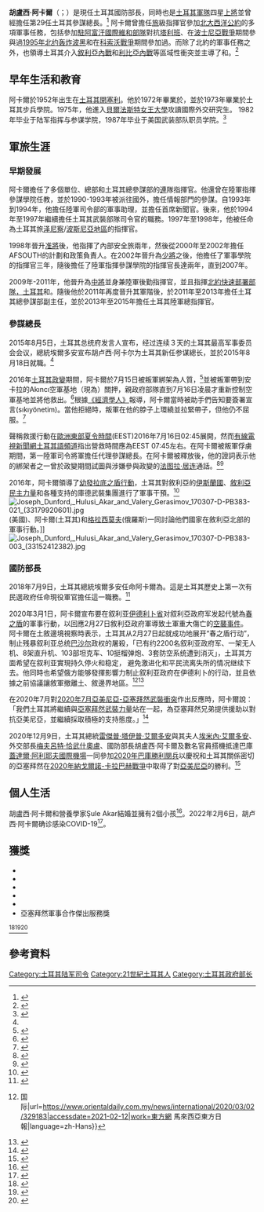 '''胡盧西·阿卡爾'''（{{Lang-tr|Hulusi Akar}}；{{bd|1952年|3月12日}}）是現任土耳其國防部長，同時也是[[土耳其军队|土耳其軍隊]]四星[[上将|上將]]並曾經擔任第29任土耳其參謀總長。<ref>{{cite news|last=|first=|date=16 July 2016|title=Yeni Genelkurmay Başkanı Hulusi Akar oldu (Hulusi Akar kimdir?)|trans-title=Who is our new Chief of the General Staff Hulusi Akar?|url=http://www.haberturk.com/gundem/haber/1111517-yeni-genelkurmay-baskani-hulusi-akar|newspaper=Haber Türk|location=Istanbul|language=tr|accessdate=17 July 2016|archive-date=2020-09-25|archive-url=https://web.archive.org/web/20200925014326/https://www.haberturk.com/gundem/haber/1111517-yeni-genelkurmay-baskani-hulusi-akar|dead-url=no}}</ref> 
{{Infobox officeholder|thumb|allegiance={{flag|Turkey}}|term_end1=2018年7月10日|president1=[[雷杰普·塔伊普·埃尔多安|雷杰普·塔伊普·埃尔多安]]|predecessor1={{en-link|內切特·厄澤爾|Necdet Özel}}|successor1={{en-link|亞薩爾·古勒|Yaşar Güler}}|party=[[無黨籍|無黨籍]]|nickname="Seri Paşa"|branch=[[土耳其軍隊|土耳其軍隊]]|office1=第29任{{en-link|土耳其參謀總長|Chief of the Turkish General Staff}}|serviceyears=1973年–2018年<ref>{{cite web |last1=UĞUROĞLU |first1=Orhan |title=Tutanaklara geçen kapışma |url=https://www.yenicaggazetesi.com.tr/tutanaklara-gecen-kapisma-50059yy.htm |website=yenicaggazetesi.com.tr |publisher=Yeniçağ |accessdate=3 February 2019 |archive-date=2020-10-09 |archive-url=https://web.archive.org/web/20201009012554/https://www.yenicaggazetesi.com.tr/tutanaklara-gecen-kapisma-50059yy.htm |dead-url=no }}</ref>|rank=[[File:Turkey-army-OF-9.svg|22px]] [[將軍|將軍]]|commands=參謀總長<br />陸軍總指揮官<br />總參謀部副主任<br/>第三陸軍軍團長<br/>陸軍後勤指揮官<br/>陸軍總參謀部學院司令<br/>軍事學院司令<br/>計畫和政策負責人<br/>內部安全旅司令部<br/>公共新聞主管|unit=|battles=[[波士尼亞戰爭|波士尼亞戰爭]]<br />[[阿富汗戰爭_(2001年)|阿富汗戰爭 (2001年)]]([[駐阿富汗國際維和部隊|駐阿富汗國際維和部隊]])<br />[[科索沃战争|科索沃战争]]<br />[[土耳其-库尔德冲突|土耳其-库尔德冲突]]<br />[[土耳其－伊斯蘭國衝突|土耳其－伊斯蘭國衝突]]<br />{{en-link|莎拉幼發拉底行動|Operation Shah Euphrates}}<br />{{en-link|俄羅斯-土耳其代理人戰爭|Russia–Turkey proxy conflict}}<br />[[幼發拉底之盾行動|幼發拉底之盾行動]]<br />[[橄欖枝行動|橄欖枝行動]]<br>[[2019年土耳其在敘利亞東北部的攻勢|和平之泉行動]]<br>{{en-link|2019-2020年西利比亞攻勢|2019–20 Western Libya campaign}}<br>{{en-link|春之盾行動|Operation Spring Shield}}|awards=''[[#獲獎|參見獲獎]]''|laterwork=|term_start1=2015年8月18日|successor=|胡盧西·阿卡爾(2019年)|placeofburial=|name=胡盧西·阿卡爾|birth_date={{Birth date and age|df=yes|1952|03|12}}|image=Hulusi Akar (cropped, 2019).jpg|death_date=|birth_place=[[土耳其|土耳其]][[開塞利|開塞利]]|death_place=|placeofburial_label=|predecessor={{en-link| 紐列汀·坎尼利|Nurettin Canikli}}|caption=2019年的胡盧西·阿卡爾|spouse=Şule Akar|children=2|office=國防部長|term_start=2018年7月10日|term_end=|president=[[雷杰普·塔伊普·埃尔多安|雷杰普·塔伊普·埃尔多安]]|signature=Hulusi Akar-imzası.png}}阿卡爾曾擔任[[旅|旅]]級指揮官參加[[北大西洋公约组织|北大西洋公約]]的多項軍事任務，包括參加[[駐阿富汗國際維和部隊|駐阿富汗國際維和部隊]]對抗[[塔利班|塔利班]]、在[[波士尼亞戰爭|波士尼亞戰爭]]期間參與過[[1995年北约轰炸波黑|1995年北约轰炸波黑]]和在[[科索沃战争|科索沃戰爭]]期間參加過{{En-link|科索沃武裝力量|Kosovo Force}}。而除了北約的軍事任務之外，也領導土耳其介入[[叙利亚内战|敘利亞內戰]]和[[第二次利比亞內戰|利比亞內戰]]等區域性衝突並主導了{{en-link|俄羅斯-土耳其代理人戰爭|Russia–Turkey proxy conflict}}和{{En-link|土耳其在敘利亞內戰的發展|Turkish involvement in the Syrian civil war}}。<ref>{{Cite web|title=General Hulusi Akar, Chief of Defence of Turkey|url=http://www.nato.int/cps/en/natohq/who_is_who_122165.htm|accessdate=2020-10-12|author=|date=2018-01-08|last=|format=|work=NATO|publisher=|language=en|archive-date=2020-11-06|archive-url=https://web.archive.org/web/20201106232331/https://www.nato.int/cps/en/natohq/who_is_who_122165.htm|dead-url=no}}</ref>

== 早年生活和教育 ==
阿卡爾於1952年出生在[[土耳其|土耳其]][[開塞利|開塞利]]。他於1972年畢業於{{En-link|土耳其軍事學院|Turkish Military Academy}}，並於1973年畢業於土耳其步兵學院。1975年，他進入[[贝尔法斯特女王大学|貝爾法斯特女王大學]]攻讀國際外交研究生。 1982年毕业于陆军指挥与参谋学院，1987年毕业于美国武装部队职员学院。<ref name=":0">{{Cite web|title=土耳其总参谋长易人-新华网|url=http://www.xinhuanet.com//world/2015-08/05/c_1116158652.htm|accessdate=2021-02-12|work=www.xinhuanet.com}}</ref>

== 軍旅生涯 ==

=== 早期發展 ===
阿卡爾擔任了多個單位、總部和土耳其總參謀部的[[连|連]]隊指揮官。他還曾在陸軍指揮參謀學院任教，並於1990-1993年被派往國外，擔任{{En-link|那不勒斯北約聯軍司令部|Allied Joint Force Command Naples}}情報部門的參謀。自1993年到1994年，他擔任陸軍司令部的軍事助理，並擔任首席新聞官。後來，他於1994年至1997年繼續擔任土耳其武裝部隊司令官的職務。1997年至1998年，他被任命為土耳其旅[[泽尼察|泽尼察]]/[[波斯尼亞地區|波斯尼亞地區]]的指揮官。

1998年晉升[[准將|准將]]後，他指揮了內部安全旅兩年，然後從2000年至2002年擔任AFSOUTH的計劃和政策負責人。在2002年晉升為[[少将|少將]]之後，他擔任了軍事學院的指揮官三年，隨後擔任了陸軍指揮參謀學院的指揮官長達兩年，直到2007年。

2009年-2011年，他晉升為[[中將|中將]]並身兼陸軍後勤指揮官，並且指揮[[Allied_Rapid_Reaction_Corps|北約快速部署部隊，土耳其]]和{{En-link|第三軍團（土耳其）|3rd Corps (Turkey)}}。隨後他於2011年再度晉升其軍階後，於2011年至2013年擔任土耳其總參謀部副主任，並於2013年至2015年擔任土耳其陸軍總指揮官。

=== 參謀總長 ===

2015年8月5日，土耳其总统府发言人{{Internal link helper/en|易卜拉欣·卡林|İbrahim Kalın}}宣布，经过连续３天的土耳其最高军事委员会会议，總統埃爾多安宣布胡卢西·阿卡尔为土耳其新任参谋總长，並於2015年8月18日就職。<ref name=":0" />

2016年[[2016年土耳其政變|土耳其政變]]期間，阿卡爾於7月15日被叛軍綁架為人質，<ref>{{cite news |date=2016-07-15 |title=Turkey coup: military attempt to seize power from Erdogan as low flying jets and gunfire heard in Ankara and bridges across Bosphorus in Istanbul closed |url=https://www.telegraph.co.uk/news/2016/07/15/turkey-low-flying-jets-and-gunfire-heard-in-ankara1/ |newspaper=[[The_Daily_Telegraph|The Telegraph]] |location=London |language=en |access-date=2016-07-15 |archive-date=2016-07-16 |archive-url=https://web.archive.org/web/20160716054020/http://www.telegraph.co.uk/news/2016/07/15/turkey-low-flying-jets-and-gunfire-heard-in-ankara1/ |dead-url=no }}</ref>並被叛軍帶到安卡拉的Akıncı空軍基地（現為{{Internal link helper/en|莫泰德空軍基地|Mürted Airfield Command}}）關押，親政府部隊直到7月16日凌晨才重新控制空軍基地並將他救出。<ref>{{cite news |date=2016-07-16 |title=Turkey's Chief of Staff Hulusi Akar rescued from pro-coup soldiers |url=http://www.dailysabah.com/politics/2016/07/16/turkeys-chief-of-staff-hulusi-akar-rescued-from-pro-coup-soldiers |newspaper=[[Daily_Sabah|Daily Sabah]] |location=Istanbul |language=en |access-date=2016-07-16 |archive-date=2020-11-04 |archive-url=https://web.archive.org/web/20201104051814/https://www.dailysabah.com/politics/2016/07/16/turkeys-chief-of-staff-hulusi-akar-rescued-from-pro-coup-soldiers |dead-url=no }}</ref>根據[[经济学人|《經濟學人》]]報導，阿卡爾當時被助手們告知要簽署{{En-link|土耳其戒嚴令和國家緊急狀態|Martial law and state of emergency in Turkey}}宣言(sıkıyönetim)。當他拒絕時，叛軍在他的脖子上環繞並拉緊帶子，但他仍不屈服。<ref>{{cite news|title=After the coup, the counter-coup: The failed putsch was the bloodiest Turkey has seen; the backlash is as worrying|url=https://www.economist.com/news/briefing/21702511-failed-putsch-was-bloodiest-turkey-has-seen-backlash-worrying-after-coup|access-date=2016-07-23|work=[[The_Economist|The Economist]]|date=2016-07-23|archive-date=2018-04-28|archive-url=https://web.archive.org/web/20180428201829/https://economist.com/news/briefing/21702511-failed-putsch-was-bloodiest-turkey-has-seen-backlash-worrying-after-coup|dead-url=no}}</ref>

{{Internal link helper/en|安納托力亞通訊社|Anadolu Agency}}聲稱救援行動在[[欧洲东部夏令时间|歐洲東部夏令時間]](EEST)2016年7月16日02:45展開，然而[[有线电视新闻网土耳其语频道|有線電視新聞網土耳其語頻道]]指出營救時間應為EEST 07:45左右。在阿卡爾被叛軍俘虜期間，第一陸軍司令{{Internal link helper/en|烏米特·鄧達|Ümit Dündar}}將軍擔任代理參謀總長。在阿卡爾被釋放後，他的證詞表示他的綁架者之一曾於政變期間試圖與涉嫌參與政變的[[法图拉·居连|法图拉·居连]]通話。<ref>{{cite news |date=2016-07-16 |title=Genelkurmay Başkanı Akar kurtarıldı |url=http://www.posta.com.tr/turkiye/HaberDetay/Genelkurmay-Baskani-Akar-kurtarildi.htm?ArticleID=353458 |newspaper=[[Posta_(newspaper)|Posta]] |location=Istanbul |language=tr |access-date=2016-07-16 |archive-date=2016-08-18 |archive-url=https://web.archive.org/web/20160818020036/http://www.posta.com.tr/turkiye/HaberDetay/Genelkurmay-Baskani-Akar-kurtarildi.htm?ArticleID=353458 |dead-url=no }}</ref><ref>{{cite news |date=2016-07-15-16 |title=Genelkurmay Başkanı Akar kurtarıldı |url=http://www.cnnturk.com/turkiye/aa-genelkurmay-baskani-orgeneral-hulusi-akar-rehin-alnidi |newspaper=[[CNN_Türk|CNN Türk]] |location=Istanbul |language=tr |access-date=2016-07-16 |archive-date=2020-09-23 |archive-url=https://web.archive.org/web/20200923163616/https://www.cnnturk.com/turkiye/aa-genelkurmay-baskani-orgeneral-hulusi-akar-rehin-alnidi |dead-url=no }}</ref>

2016年，阿卡爾領導了[[幼發拉底之盾行動|幼發拉底之盾行動]]，土耳其對敘利亞的[[伊斯兰国|伊斯蘭國]]、[[Syrian_Democratic_Forces|敘利亞民主力量]]和各種支持{{Internal link helper/en|庫德獨立運動|Kurdish nationalism}}的庫德武裝集團進行了軍事干預。<ref>{{Cite web|url=http://freenews-en.tk/2017/02/24/the-head-of-the-turkish-general-staff-said-the-army-its-goals-in-syria/|title=The head of the Turkish General staff said the army its goals in Syria - FreeNews English - FreeNews-en.tk|access-date=2017-02-24|archive-date=2019-10-10|archive-url=https://web.archive.org/web/20191010164951/http://freenews-en.tk/2017/02/24/the-head-of-the-turkish-general-staff-said-the-army-its-goals-in-syria/|dead-url=no}}</ref>[[File:Joseph_Dunford,_Hulusi_Akar_and_Valery_Gerasimov_170307-D-PB383-021_(33179920601).jpg|thumb]](美國)、阿卡爾(土耳其)和[[瓦列里·瓦西里耶维奇·格拉西莫夫|格拉西莫夫]](俄羅斯)一同討論他們國家在敘利亞北部的軍事行動。]]
[[File:Joseph_Dunford,_Hulusi_Akar_and_Valery_Gerasimov_170307-D-PB383-003_(33152412382).jpg|thumb]]

=== 國防部長 ===
2018年7月9日，土耳其總統埃爾多安任命阿卡爾為{{En-link|土耳其國防部長|Ministry of National Defense (Turkey)}}。這是土耳其歷史上第一次有民選政府任命現役軍官擔任這一職務。<ref>{{Cite web|title=Erdogan appoints active duty military commander as Turkey’s defense minister|url=https://www.defensenews.com/global/europe/2018/07/09/erdogan-appoints-active-duty-military-commander-as-turkeys-defense-minister/|accessdate=2021-02-12|date=2018-07-09|last=Bekdil|first=Burak Ege|work=Defense News|language=en-US}}</ref>

2020年3月1日，阿卡爾宣布要在叙利亚[[伊德利卜省|伊德利卜省]]对叙利亞政府军发起代號為[[春之盾行動|春之盾]]的軍事行動，以回應2月27日敘利亞政府軍導致土軍重大傷亡的[[2020年拜爾雲空襲|空襲事件]]。 阿卡爾在土敘邊境視察時表示，土耳其从2月27日起就成功地展开“春之盾行动”，制止残暴叙利亚总统[[巴沙尔·阿萨德|巴沙尔]]政权的屠殺，「已有约2200名叙利亚政府军、一架无人机、8架直升机、103部坦克车、10挺榴弹炮、3套防空系统遭到消灭」，土耳其方面希望在叙利亚實現持久停火和稳定， 避免激进化和平民流离失所的情况继续下去。他同時也希望俄方能够發揮影響力制止叙利亚政府在伊德利卜的行动，並且依據之前協議讓敘軍撤離土、敘邊界地區。<ref>{{Cite web|title=土春之盾行动讨伐叙政权 {{!}} 国际|url=https://www.orientaldaily.com.my/news/international/2020/03/02/329183|accessdate=2021-02-12|work=東方網 馬來西亞東方日報|language=zh-Hans}}</ref><ref>{{Cite web|title=土耳其宣布春之盾行動 出兵敘利亞討伐阿塞德|url=https://www.cna.com.tw/news/firstnews/202003010214.aspx|accessdate=2021-02-12|author=|date=|format=|work=中央社|publisher=|language=zh-TW}}</ref>

在2020年7月對[[2020年7月亞美尼亞－阿塞拜疆武裝衝突|2020年7月亞美尼亞-亞塞拜然武裝衝突]]作出反應時，阿卡爾說：「我們土耳其將繼續與[[阿塞拜疆武装力量|亞塞拜然武裝力量]]站在一起，為亞塞拜然兄弟提供援助以對抗亞美尼亞，並繼續採取積極的支持態度。」<ref>{{Cite web|title=Turkey stands with Azerbaijan as Armenian armed aggression|url=https://www.easternherald.com/2020/07/16/armenia-azerbaijan-turkey/|accessdate=2021-02-12|date=2020-07-16|last=Room|first=News|work=The Eastern Herald|language=en-GB|archive-date=2020-11-25|archive-url=https://web.archive.org/web/20201125051740/https://www.easternherald.com/2020/07/16/armenia-azerbaijan-turkey/|dead-url=no}}</ref>

2020年12月9日，土耳其總統[[雷傑普·塔伊普·艾爾多安|雷傑普·塔伊普·艾爾多安]]與其夫人[[埃米內·埃爾多安|埃米內·艾爾多安]]、外交部長[[梅夫吕特·恰武什奥卢|梅夫呂特·恰武什奧盧]]、國防部長胡盧西·阿卡爾及數名官員搭機抵達巴庫[[盖达尔·阿利耶夫国际机场|蓋達爾·阿利耶夫國際機場]]一同參加[[2020年巴庫勝利閱兵|2020年巴庫勝利閱兵]]以慶祝和土耳其關係密切的亞塞拜然在[[2020年納戈爾諾-卡拉巴赫戰爭|2020年納戈爾諾-卡拉巴赫戰爭]]中取得了對[[亞美尼亞|亞美尼亞]]的勝利。<ref>{{Cite web|title=Türkiyə Prezidenti Azərbaycana səfərə gəlib|url=https://www.amerikaninsesi.org/a/türkiyə-prezidenti-azərbaycana-səfərə-gəlib/5692916.html|accessdate=2021-02-12|work=VOA|language=az|archive-date=2021-01-08|archive-url=https://web.archive.org/web/20210108183958/https://www.amerikaninsesi.org/a/t%C3%BCrkiy%C9%99-prezidenti-az%C9%99rbaycana-s%C9%99f%C9%99r%C9%99-g%C9%99lib/5692916.html|dead-url=no}}</ref>

== 個人生活 ==
胡盧西·阿卡爾和營養學家Şule Akar結婚並擁有2個小孩<ref>{{Cite web|title=Sivil görünümlü pragmatik paşa: Hulusi Akar|url=https://www.hurriyet.com.tr/kelebek/hayat/sivil-gorunumlu-pragmatik-pasa-hulusi-akar-29761790|accessdate=2020-10-05|author=|date=2015-08-13|last=AYTULU|first=Gökçe|format=|work=www.hurriyet.com.tr|publisher=|language=tr|archive-date=2021-04-23|archive-url=https://web.archive.org/web/20210423181016/https://www.hurriyet.com.tr/kelebek/hayat/sivil-gorunumlu-pragmatik-pasa-hulusi-akar-29761790|dead-url=no}}</ref>。2022年2月6日，胡卢西·阿卡爾确诊感染COVID-19<ref>{{cite news |title=【疫情2.6】土耳其总统夫妇确诊 |url=https://www.epochtimes.com/gb/22/2/6/n13558296.htm |accessdate=2022-02-07 |archive-date=2022-02-07 |archive-url=https://web.archive.org/web/20220207155552/https://www.epochtimes.com/gb/22/2/6/n13558296.htm |dead-url=no }}</ref>。

== 獲獎 ==
*{{En-link|土耳其軍隊榮譽勳章|Turkish Armed Forces Medal of Honor}}
*{{En-link|土耳其軍隊傑出的勇氣和自我犧牲精神勳章|Turkish Armed Forces Medal of Distinguished Courage and Self-Sacrifice}}
*{{En-link|土耳其軍隊傑出服務勳章|Turkish Armed Forces Medal of Distinguished Service}}
*{{En-link|榮譽軍團（美國）|Legion of Merit}}
*{{En-link|國家安全榮譽勳章（韓國）|Order of National Security Merit}}
*亞塞拜然軍事合作傑出服務獎

<ref>{{Cite web|title=ABD Kara Kuvvetleri Komutanı Odierno’dan Orgeneral Hulusi Akar’a ödül|url=https://www.hurriyet.com.tr/dunya/abd-kara-kuvvetleri-komutani-odierno-dan-orgeneral-hulusi-akar-a-odul-28064163|accessdate=2020-10-05|author=|date=2015-01-28|last=WASHINGTON|first=Tolga TANIŞ /|format=|work=www.hurriyet.com.tr|publisher=|language=tr|archive-date=2019-12-08|archive-url=https://web.archive.org/web/20191208181002/http://www.hurriyet.com.tr/dunya/abd-kara-kuvvetleri-komutani-odierno-dan-orgeneral-hulusi-akar-a-odul-28064163|dead-url=no}}</ref><ref>{{Cite web|title=Genelkurmay Başkanı Özel'e, Güney Kore'de liyakat madalyası-Dünya Haberleri – Zaman Gazetesi|url=https://web.archive.org/web/20160201180422/http://www.zaman.com.tr/dunya_genelkurmay-baskani-ozele-guney-korede-liyakat-madalyasi_1273072.html|accessdate=2020-10-05|author=|date=2012-04-13|format=|work=web.archive.org|publisher=|language=Tr}}</ref><ref>{{Cite web|title=Genelkurmay Başkanı Orgeneral Akar Azerbaycan'da|url=https://www.memleket.com.tr/genelkurmay-baskani-orgeneral-akar-azerbaycanda-730423h.htm|accessdate=2020-10-05|author=|date=2015-10-06|format=|work=Memleket|publisher=|language=tr|archive-date=2020-10-08|archive-url=https://web.archive.org/web/20201008023706/https://www.memleket.com.tr/genelkurmay-baskani-orgeneral-akar-azerbaycanda-730423h.htm|dead-url=no}}</ref>

== 參考資料 ==

[[Category:土耳其陆军司令|Category:土耳其陆军司令]]
[[Category:21世紀土耳其人|Category:21世紀土耳其人]]
[[Category:土耳其政府部长|Category:土耳其政府部长]]